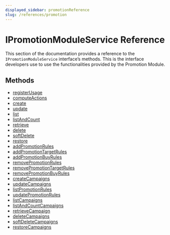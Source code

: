 ```yaml
---
displayed_sidebar: promotionReference
slug: /references/promotion
---
```



# IPromotionModuleService Reference

This section of the documentation provides a reference to the `IPromotionModuleService` interface’s methods. This is the interface developers use to use the functionalities provided by the Promotion Module.

## Methods

- [registerUsage](../IPromotionModuleService/methods/promotion.IPromotionModuleService.registerUsage.mdx)
- [computeActions](../IPromotionModuleService/methods/promotion.IPromotionModuleService.computeActions.mdx)
- [create](../IPromotionModuleService/methods/promotion.IPromotionModuleService.create.mdx)
- [update](../IPromotionModuleService/methods/promotion.IPromotionModuleService.update.mdx)
- [list](../IPromotionModuleService/methods/promotion.IPromotionModuleService.list.mdx)
- [listAndCount](../IPromotionModuleService/methods/promotion.IPromotionModuleService.listAndCount.mdx)
- [retrieve](../IPromotionModuleService/methods/promotion.IPromotionModuleService.retrieve.mdx)
- [delete](../IPromotionModuleService/methods/promotion.IPromotionModuleService.delete.mdx)
- [softDelete](../IPromotionModuleService/methods/promotion.IPromotionModuleService.softDelete.mdx)
- [restore](../IPromotionModuleService/methods/promotion.IPromotionModuleService.restore.mdx)
- [addPromotionRules](../IPromotionModuleService/methods/promotion.IPromotionModuleService.addPromotionRules.mdx)
- [addPromotionTargetRules](../IPromotionModuleService/methods/promotion.IPromotionModuleService.addPromotionTargetRules.mdx)
- [addPromotionBuyRules](../IPromotionModuleService/methods/promotion.IPromotionModuleService.addPromotionBuyRules.mdx)
- [removePromotionRules](../IPromotionModuleService/methods/promotion.IPromotionModuleService.removePromotionRules.mdx)
- [removePromotionTargetRules](../IPromotionModuleService/methods/promotion.IPromotionModuleService.removePromotionTargetRules.mdx)
- [removePromotionBuyRules](../IPromotionModuleService/methods/promotion.IPromotionModuleService.removePromotionBuyRules.mdx)
- [createCampaigns](../IPromotionModuleService/methods/promotion.IPromotionModuleService.createCampaigns.mdx)
- [updateCampaigns](../IPromotionModuleService/methods/promotion.IPromotionModuleService.updateCampaigns.mdx)
- [listPromotionRules](../IPromotionModuleService/methods/promotion.IPromotionModuleService.listPromotionRules.mdx)
- [updatePromotionRules](../IPromotionModuleService/methods/promotion.IPromotionModuleService.updatePromotionRules.mdx)
- [listCampaigns](../IPromotionModuleService/methods/promotion.IPromotionModuleService.listCampaigns.mdx)
- [listAndCountCampaigns](../IPromotionModuleService/methods/promotion.IPromotionModuleService.listAndCountCampaigns.mdx)
- [retrieveCampaign](../IPromotionModuleService/methods/promotion.IPromotionModuleService.retrieveCampaign.mdx)
- [deleteCampaigns](../IPromotionModuleService/methods/promotion.IPromotionModuleService.deleteCampaigns.mdx)
- [softDeleteCampaigns](../IPromotionModuleService/methods/promotion.IPromotionModuleService.softDeleteCampaigns.mdx)
- [restoreCampaigns](../IPromotionModuleService/methods/promotion.IPromotionModuleService.restoreCampaigns.mdx)
